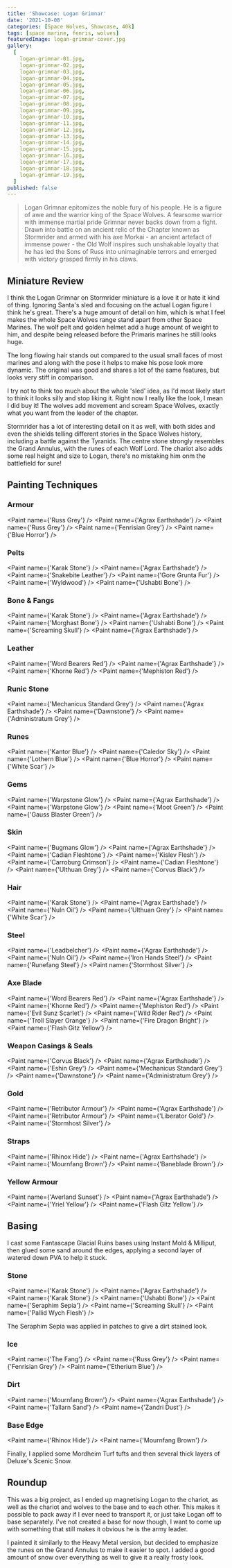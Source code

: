 ```yaml
---
title: 'Showcase: Logan Grimnar'
date: '2021-10-08'
categories: [Space Wolves, Showcase, 40k]
tags: [space marine, fenris, wolves]
featuredImage: logan-grimnar-cover.jpg
gallery:
  [
    logan-grimnar-01.jpg,
    logan-grimnar-02.jpg,
    logan-grimnar-03.jpg,
    logan-grimnar-04.jpg,
    logan-grimnar-05.jpg,
    logan-grimnar-06.jpg,
    logan-grimnar-07.jpg,
    logan-grimnar-08.jpg,
    logan-grimnar-09.jpg,
    logan-grimnar-10.jpg,
    logan-grimnar-11.jpg,
    logan-grimnar-12.jpg,
    logan-grimnar-13.jpg,
    logan-grimnar-14.jpg,
    logan-grimnar-15.jpg,
    logan-grimnar-16.jpg,
    logan-grimnar-17.jpg,
    logan-grimnar-18.jpg,
    logan-grimnar-19.jpg,
  ]
published: false
---
```


> Logan Grimnar epitomizes the noble fury of his people. He is a figure of awe and the warrior king of the Space Wolves.
> A fearsome warrior with immense martial pride Grimnar never backs down from a fight. Drawn into battle on an ancient
> relic of the Chapter known as Stormrider and armed with his axe Morkai - an ancient artefact of immense power - the
> Old Wolf inspires such unshakable loyalty that he has led the Sons of Russ into unimaginable terrors and emerged
> with victory grasped firmly in his claws.

## Miniature Review

I think the Logan Grimnar on Stormrider miniature is a love it or hate it kind of thing. Ignoring Santa's sled and
focusing on the actual Logan figure I think he's great. There's a huge amount of detail on him, which is what I feel
makes the whole Space Wolves range stand apart from other Space Marines. The wolf pelt and golden helmet add a huge
amount of weight to him, and despite being released before the Primaris marines he still looks huge.

The long flowing hair stands out compared to the usual small faces of most marines and along with the pose it helps to
make his pose look more dynamic. The original was good and shares a lot of the same features, but looks very stiff in
comparison.

I try not to think too much about the whole 'sled' idea, as I'd most likely start to think it looks silly and stop
liking it. Right now I really like the look, I mean I did buy it! The wolves add movement and scream Space Wolves,
exactly what you want from the leader of the chapter.

Stormrider has a lot of interesting detail on it as well, with both sides and even the shields telling different stories
in the Space Wolves history, including a battle against the Tyranids. The centre stone strongly resembles the Grand
Annulus, with the runes of each Wolf Lord. The chariot also adds some real height and size to Logan, there's no
mistaking him onm the battlefield for sure!

## Painting Techniques

### Armour
<Paint name={'Russ Grey'} />
<Paint name={'Agrax Earthshade'} />
<Paint name={'Russ Grey'} />
<Paint name={'Fenrisian Grey'} />
<Paint name={'Blue Horror'} />

### Pelts
<Paint name={'Karak Stone'} />
<Paint name={'Agrax Earthshade'} />
<Paint name={'Snakebite Leather'} />
<Paint name={'Gore Grunta Fur'} />
<Paint name={'Wyldwood'} />
<Paint name={'Ushabti Bone'} />

### Bone & Fangs
<Paint name={'Karak Stone'} />
<Paint name={'Agrax Earthshade'} />
<Paint name={'Morghast Bone'} />
<Paint name={'Ushabti Bone'} />
<Paint name={'Screaming Skull'} />
<Paint name={'Agrax Earthshade'} />

### Leather
<Paint name={'Word Bearers Red'} />
<Paint name={'Agrax Earthshade'} />
<Paint name={'Khorne Red'} />
<Paint name={'Mephiston Red'} />

### Runic Stone
<Paint name={'Mechanicus Standard Grey'} />
<Paint name={'Agrax Earthshade'} />
<Paint name={'Dawnstone'} />
<Paint name={'Administratum Grey'} />

### Runes
<Paint name={'Kantor Blue'} />
<Paint name={'Caledor Sky'} />
<Paint name={'Lothern Blue'} />
<Paint name={'Blue Horror'} />
<Paint name={'White Scar'} />

### Gems
<Paint name={'Warpstone Glow'} />
<Paint name={'Agrax Earthshade'} />
<Paint name={'Warpstone Glow'} />
<Paint name={'Moot Green'} />
<Paint name={'Gauss Blaster Green'} />

### Skin
<Paint name={'Bugmans Glow'} />
<Paint name={'Agrax Earthshade'} />
<Paint name={'Cadian Fleshtone'} />
<Paint name={'Kislev Flesh'} />
<Paint name={'Carroburg Crimson'} />
<Paint name={'Cadian Fleshtone'} />
<Paint name={'Ulthuan Grey'} />
<Paint name={'Corvus Black'} />

### Hair
<Paint name={'Karak Stone'} />
<Paint name={'Agrax Earthshade'} />
<Paint name={'Nuln Oil'} />
<Paint name={'Ulthuan Grey'} />
<Paint name={'White Scar'} />

### Steel
<Paint name={'Leadbelcher'} />
<Paint name={'Agrax Earthshade'} />
<Paint name={'Nuln Oil'} />
<Paint name={'Iron Hands Steel'} />
<Paint name={'Runefang Steel'} />
<Paint name={'Stormhost Silver'} />

### Axe Blade
<Paint name={'Word Bearers Red'} />
<Paint name={'Agrax Earthshade'} />
<Paint name={'Khorne Red'} />
<Paint name={'Mephiston Red'} />
<Paint name={'Evil Sunz Scarlet'} />
<Paint name={'Wild Rider Red'} />
<Paint name={'Troll Slayer Orange'} />
<Paint name={'Fire Dragon Bright'} />
<Paint name={'Flash Gitz Yellow'} />

### Weapon Casings & Seals
<Paint name={'Corvus Black'} />
<Paint name={'Agrax Earthshade'} />
<Paint name={'Eshin Grey'} />
<Paint name={'Mechanicus Standard Grey'} />
<Paint name={'Dawnstone'} />
<Paint name={'Administratum Grey'} />

### Gold
<Paint name={'Retributor Armour'} />
<Paint name={'Agrax Earthshade'} />
<Paint name={'Retributor Armour'} />
<Paint name={'Liberator Gold'} />
<Paint name={'Stormhost Silver'} />

### Straps
<Paint name={'Rhinox Hide'} />
<Paint name={'Agrax Earthshade'} />
<Paint name={'Mournfang Brown'} />
<Paint name={'Baneblade Brown'} />

### Yellow Armour
<Paint name={'Averland Sunset'} />
<Paint name={'Agrax Earthshade'} />
<Paint name={'Yriel Yellow'} />
<Paint name={'Flash Gitz Yellow'} />

## Basing

I cast some Fantascape Glacial Ruins bases using Instant Mold & Milliput, then glued some sand around the edges,
applying a second layer of watered down PVA to help it stuck.

### Stone
<Paint name={'Karak Stone'} />
<Paint name={'Agrax Earthshade'} />
<Paint name={'Karak Stone'} />
<Paint name={'Ushabti Bone'} />
<Paint name={'Seraphim Sepia'} />
<Paint name={'Screaming Skull'} />
<Paint name={'Pallid Wych Flesh'} />

The Seraphim Sepia was applied in patches to give a dirt stained look.

### Ice
<Paint name={'The Fang'} />
<Paint name={'Russ Grey'} />
<Paint name={'Fenrisian Grey'} />
<Paint name={'Etherium Blue'} />

### Dirt
<Paint name={'Mournfang Brown'} />
<Paint name={'Agrax Earthshade'} />
<Paint name={'Tallarn Sand'} />
<Paint name={'Zandri Dust'} />

### Base Edge
<Paint name={'Rhinox Hide'} />
<Paint name={'Mournfang Brown'} />

Finally, I applied some Mordheim Turf tufts and then several thick layers of Deluxe's Scenic Snow.

## Roundup

This was a big project, as I ended up magnetising Logan to the chariot, as well as the chariot and wolves to the base
and to each other. This makes it possible to pack away if I ever need to transport it, or just take Logan off to base
separately. I've not created a base for now though, I want to come up with something that still makes it obvious he is
the army leader.

I painted it similarly to the Heavy Metal version, but decided to emphasize the runes on the Grand Annulus to make it
easier to spot. I added a good amount of snow over everything as well to give it a really frosty look.